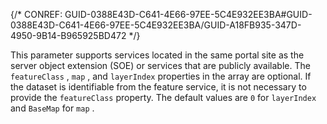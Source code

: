 

{/* CONREF: GUID-0388E43D-C641-4E66-97EE-5C4E932EE3BA#GUID-0388E43D-C641-4E66-97EE-5C4E932EE3BA/GUID-A18FB935-347D-4950-9B14-B965925BD472  */}

This parameter supports services located in the same portal site as the server object extension (SOE) or services that are publicly available. The `featureClass` , `map` , and `layerIndex`  properties in the array are optional. If the dataset is identifiable from the feature service, it is not necessary to provide the `featureClass`  property. The default values are `0`  for `layerIndex`  and `BaseMap`  for `map` .
